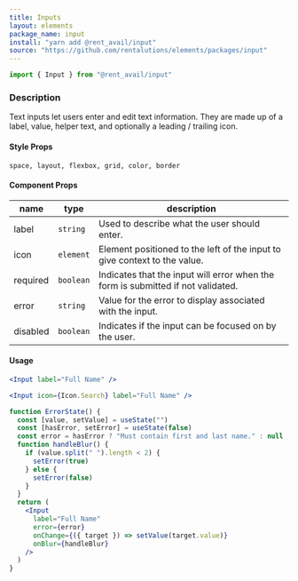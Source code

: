 ```yaml
---
title: Inputs
layout: elements
package_name: input
install: "yarn add @rent_avail/input"
source: "https://github.com/rentalutions/elements/packages/input"
---
```


```js
import { Input } from "@rent_avail/input"
```

### Description

Text inputs let users enter and edit text information. They are made up of a label, value, helper text, and optionally a leading / trailing icon.

#### Style Props

`space, layout, flexbox, grid, color, border`

#### Component Props

| name     | type      | description                                                                      |
| -------- | --------- | -------------------------------------------------------------------------------- |
| label    | `string`  | Used to describe what the user should enter.                                     |
| icon     | `element` | Element positioned to the left of the input to give context to the value.        |
| required | `boolean` | Indicates that the input will error when the form is submitted if not validated. |
| error    | `string`  | Value for the error to display associated with the input.                        |
| disabled | `boolean` | Indicates if the input can be focused on by the user.                            |

#### Usage

```jsx live
<Input label="Full Name" />
```

```jsx live
<Input icon={Icon.Search} label="Full Name" />
```

```jsx live
function ErrorState() {
  const [value, setValue] = useState("")
  const [hasError, setError] = useState(false)
  const error = hasError ? "Must contain first and last name." : null
  function handleBlur() {
    if (value.split(" ").length < 2) {
      setError(true)
    } else {
      setError(false)
    }
  }
  return (
    <Input
      label="Full Name"
      error={error}
      onChange={({ target }) => setValue(target.value)}
      onBlur={handleBlur}
    />
  )
}
```
